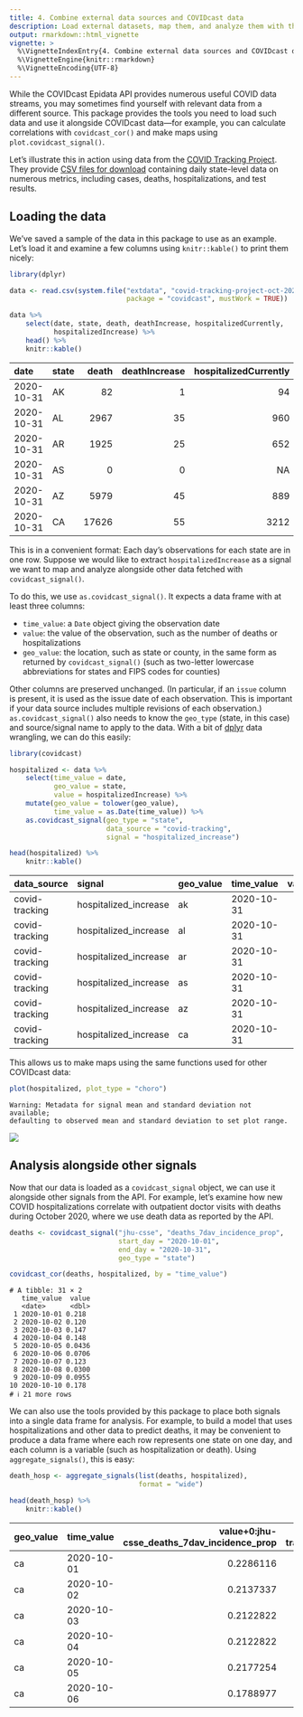 ```yaml
---
title: 4. Combine external data sources and COVIDcast data
description: Load external datasets, map them, and analyze them with the same tools provided for COVIDcast data.
output: rmarkdown::html_vignette
vignette: >
  %\VignetteIndexEntry{4. Combine external data sources and COVIDcast data}
  %\VignetteEngine{knitr::rmarkdown}
  %\VignetteEncoding{UTF-8}
---
```




While the COVIDcast Epidata API provides numerous useful COVID data streams, you
may sometimes find yourself with relevant data from a different source. This
package provides the tools you need to load such data and use it alongside
COVIDcast data---for example, you can calculate correlations with
`covidcast_cor()` and make maps using `plot.covidcast_signal()`.

Let's illustrate this in action using data from the [COVID Tracking
Project](https://covidtracking.com/). They provide [CSV files for
download](https://covidtracking.com/data/download/) containing daily state-level
data on numerous metrics, including cases, deaths, hospitalizations, and test
results.

## Loading the data

We've saved a sample of the data in this package to use as an example. Let's
load it and examine a few columns using `knitr::kable()` to print them nicely:


``` r
library(dplyr)

data <- read.csv(system.file("extdata", "covid-tracking-project-oct-2020.csv",
                             package = "covidcast", mustWork = TRUE))

data %>%
    select(date, state, death, deathIncrease, hospitalizedCurrently,
           hospitalizedIncrease) %>%
    head() %>%
    knitr::kable()
```



|date       |state | death| deathIncrease| hospitalizedCurrently| hospitalizedIncrease|
|:----------|:-----|-----:|-------------:|---------------------:|--------------------:|
|2020-10-31 |AK    |    82|             1|                    94|                    7|
|2020-10-31 |AL    |  2967|            35|                   960|                    0|
|2020-10-31 |AR    |  1925|            25|                   652|                   35|
|2020-10-31 |AS    |     0|             0|                    NA|                    0|
|2020-10-31 |AZ    |  5979|            45|                   889|                   68|
|2020-10-31 |CA    | 17626|            55|                  3212|                    0|

This is in a convenient format: Each day's observations for each state are in
one row. Suppose we would like to extract `hospitalizedIncrease` as a signal we
want to map and analyze alongside other data fetched with `covidcast_signal()`.

To do this, we use `as.covidcast_signal()`. It expects a data frame with at
least three columns:

* `time_value`: a `Date` object giving the observation date
* `value`: the value of the observation, such as the number of deaths or
  hospitalizations
* `geo_value`: the location, such as state or county, in the same form as
  returned by `covidcast_signal()` (such as two-letter lowercase abbreviations
  for states and FIPS codes for counties)

Other columns are preserved unchanged. (In particular, if an `issue` column is
present, it is used as the issue date of each observation. This is important if
your data source includes multiple revisions of each observation.)
`as.covidcast_signal()` also needs to know the `geo_type` (state, in this case)
and source/signal name to apply to the data. With a bit of
[dplyr](https://dplyr.tidyverse.org/) data wrangling, we can do this easily:


``` r
library(covidcast)

hospitalized <- data %>%
    select(time_value = date,
           geo_value = state,
           value = hospitalizedIncrease) %>%
    mutate(geo_value = tolower(geo_value),
           time_value = as.Date(time_value)) %>%
    as.covidcast_signal(geo_type = "state",
                        data_source = "covid-tracking",
                        signal = "hospitalized_increase")

head(hospitalized) %>%
    knitr::kable()
```



|data_source    |signal                |geo_value |time_value | value|issue      |
|:--------------|:---------------------|:---------|:----------|-----:|:----------|
|covid-tracking |hospitalized_increase |ak        |2020-10-31 |     7|2025-07-01 |
|covid-tracking |hospitalized_increase |al        |2020-10-31 |     0|2025-07-01 |
|covid-tracking |hospitalized_increase |ar        |2020-10-31 |    35|2025-07-01 |
|covid-tracking |hospitalized_increase |as        |2020-10-31 |     0|2025-07-01 |
|covid-tracking |hospitalized_increase |az        |2020-10-31 |    68|2025-07-01 |
|covid-tracking |hospitalized_increase |ca        |2020-10-31 |     0|2025-07-01 |

This allows us to make maps using the same functions used for other COVIDcast
data:


``` r
plot(hospitalized, plot_type = "choro")
```

```
Warning: Metadata for signal mean and standard deviation not available;
defaulting to observed mean and standard deviation to set plot range.
```

![](figures/ext-unnamed-chunk-3-1.png)

## Analysis alongside other signals

Now that our data is loaded as a `covidcast_signal` object, we can use it
alongside other signals from the API. For example, let's examine how new COVID
hospitalizations correlate with outpatient doctor visits with deaths during
October 2020, where we use death data as reported by the API.


``` r
deaths <- covidcast_signal("jhu-csse", "deaths_7dav_incidence_prop",
                           start_day = "2020-10-01",
                           end_day = "2020-10-31",
                           geo_type = "state")

covidcast_cor(deaths, hospitalized, by = "time_value")
```

```
# A tibble: 31 × 2
   time_value  value
   <date>      <dbl>
 1 2020-10-01 0.218 
 2 2020-10-02 0.120 
 3 2020-10-03 0.147 
 4 2020-10-04 0.148 
 5 2020-10-05 0.0436
 6 2020-10-06 0.0706
 7 2020-10-07 0.123 
 8 2020-10-08 0.0300
 9 2020-10-09 0.0955
10 2020-10-10 0.178 
# ℹ 21 more rows
```

We can also use the tools provided by this package to place both signals into a
single data frame for analysis. For example, to build a model that uses
hospitalizations and other data to predict deaths, it may be convenient to
produce a data frame where each row represents one state on one day, and each
column is a variable (such as hospitalization or death). Using
`aggregate_signals()`, this is easy:


``` r
death_hosp <- aggregate_signals(list(deaths, hospitalized),
                                format = "wide")

head(death_hosp) %>%
    knitr::kable()
```



|geo_value |time_value | value+0:jhu-csse_deaths_7dav_incidence_prop| value+0:covid-tracking_hospitalized_increase|
|:---------|:----------|-------------------------------------------:|--------------------------------------------:|
|ca        |2020-10-01 |                                   0.2286116|                                            0|
|ca        |2020-10-02 |                                   0.2137337|                                            0|
|ca        |2020-10-03 |                                   0.2122822|                                            0|
|ca        |2020-10-04 |                                   0.2122822|                                            0|
|ca        |2020-10-05 |                                   0.2177254|                                            0|
|ca        |2020-10-06 |                                   0.1788977|                                            0|
